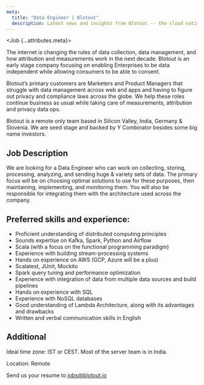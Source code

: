 ```yaml
---
meta:
  title: "Data Engineer | Blotout"
  description: Latest news and insights from Blotout -- the cloud native privacy data engineering platform.
---
```



<Job {...attributes.meta}>

The internet is changing the rules of data collection, data management, and how attribution and measurements work in the next decade. Blotout is an early stage company focusing on enabling Enterprises to be data independent while allowing consumers to be able to consent.

Blotout’s primary customers are Marketers and Product Managers that struggle with data management across web and apps and having to figure out privacy and compliance laws across the globe. We help these roles continue business as usual while taking care of measurements, attribution and privacy data ops.

Blotout is a remote only team based in Silicon Valley, India, Germany & Slovenia. We are seed stage and backed by Y Combinator besides some big name investors.

## Job Description

We are looking for a Data Engineer who can work on collecting, storing, processing, analyzing, and sending huge & variety sets of data. The primary focus will be on choosing optimal solutions to use for these purposes, then maintaining, implementing, and monitoring them. You will also be responsible for integrating them with the architecture used across the company.

## Preferred skills and experience:

- Proficient understanding of distributed computing principles
- Sounds expertise on Kafka, Spark, Python and Airflow
- Scala (with a focus on the functional programming paradigm)
- Experience with building stream-processing systems
- Hands on experience on AWS (GCP, Azure will be a plus)
- Scalatest, JUnit, Mockito
- Spark query tuning and performance optimization
- Experience with integration of data from multiple data sources and build pipelines
- Hands on experience with SQL
- Experience with NoSQL databases
- Good understanding of Lambda Architecture, along with its advantages and drawbacks
- Written and verbal communication skills in English

## Additional

Ideal time zone: IST or CEST. Most of the server team is in India.

Location: Remote

Send us your resume to [jobs@blotout.io](mailto:jobs@blotout.io)

</Job>
